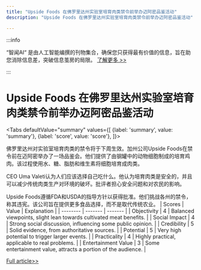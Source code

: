 ```yaml
---
title: "Upside Foods 在佛罗里达州实验室培育肉类禁令前举办迈阿密品鉴活动"
description: "Upside Foods 在佛罗里达州实验室培育肉类禁令前举办迈阿密品鉴活动"

---
```



:::info

“智闻AI“ 是由人工智能编撰的刊物集合，确保您只获得最有价值的信息，旨在助您消除信息差，突破信息茧房的局限。  [了解更多 >>](/)

:::

# Upside Foods 在佛罗里达州实验室培育肉类禁令前举办迈阿密品鉴活动


<Tabs
	defaultValue="summary"
	values={[
	{label: 'summary', value: 'summary'},
	{label: 'score', value: 'score'},
]}>
<TabItem value="summary">


佛罗里达州对实验室培育肉类的禁令将于下周生效。加州公司Upside Foods在禁令前在迈阿密举办了一场品鉴会。他们提供了由钢罐中的动物细胞制成的培育鸡肉。该过程使用水、糖、脂肪和维生素将细胞培育成肉类。

CEO Uma Valeti认为人们应该选择自己吃什么。他认为培育肉类是安全的，并且可以减少传统肉类生产对环境的破坏。批评者担心安全问题和对农民的影响。

Upside Foods遵循FDA和USDA的指导方针以获得批准。他们挑战各州的禁令，称其违宪。该公司旨在提供更多食品选择，而不是取代传统农业。
</TabItem>
<TabItem value="score">
	| Scores     | Value   | Explanation |
	| -------- | ------- | ------- |
	| Objectivity  | 4    | Balanced viewpoints, slight lean towards cultivated meat benefits.    |
	| Social Impact | 4     | Strong social discussion, influencing some public opinion.    |
	| Credibility    | 5    | Solid evidence, from authoritative sources.    |
	| Potential    | 5    | Very high potential to trigger larger events.    |
	| Practicality    | 4    | Highly practical, applicable to real problems.    |
	| Entertainment Value    | 3    | Some entertainment value, attracts a portion of the audience.    |
</TabItem>
</Tabs>

[Full article>>](https://apnews.com/article/florida-lab-grown-meat-ban-1613765b1750119ff265fb3c5c56e2aa)
